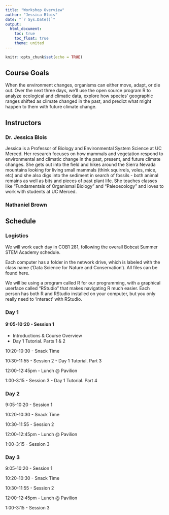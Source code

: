 ```yaml
---
title: "Workshop Overview"
author: "Jessica Blois"
date: "`r Sys.Date()`"
output:
  html_document:
    toc: true
    toc_float: true
    theme: united
---
```


```r
knitr::opts_chunk$set(echo = TRUE)
```

## Course Goals

When the environment changes, organisms can either move, adapt, or die out. Over the next three days, we’ll use the open source program R to analyze ecological and climatic data, explore how species’ geographic ranges shifted as climate changed in the past, and predict what might happen to them with future climate change.

## Instructors

### Dr. Jessica Blois
Jessica is a Professor of Biology and Environmental System Science at UC Merced. Her research focuses on how mammals and vegetation respond to environmental and climatic change in the  past, present, and future climate changes. She gets out into the field and hikes around the Sierra Nevada mountains looking for living small mammals (think squirrels, voles, mice, etc) and she also digs into the sediment in search of fossils - both animal remains as well as bits and pieces of past plant life. She teaches classes like "Fundamentals of Organismal Biology" and "Paleoecology" and loves to work with students at UC Merced.

### Nathaniel Brown


## Schedule

### Logistics
We will work each day in COB1 281, following the overall Bobcat Summer STEM Academy schedule.

Each computer has a folder in the network drive, which is labeled with the class name ('Data Science for Nature and Conservation').  All files can be found here.

We will be using a program called R for our programming, with a graphical userface called "RStudio" that makes navigating R much easier. Each person has both R and RStudio installed on your computer, but you only really need to 'interact' with RStudio.

### Day 1
#### 9:05-10:20 - Session 1
- Introductions & Course Overview
- Day 1 Tutorial. Parts 1 & 2

10:20-10:30 - Snack Time 

10:30-11:55 - Session 2
- Day 1 Tutorial. Part 3

12:00-12:45pm - Lunch @ Pavilion 

1:00-3:15 - Session 3
- Day 1 Tutorial. Part 4

### Day 2
9:05-10:20 - Session 1

10:20-10:30 - Snack Time 

10:30-11:55 - Session 2

12:00-12:45pm - Lunch @ Pavilion 

1:00-3:15 - Session 3

### Day 3
9:05-10:20 - Session 1

10:20-10:30 - Snack Time 

10:30-11:55 - Session 2

12:00-12:45pm - Lunch @ Pavilion 

1:00-3:15 - Session 3


